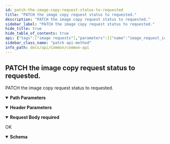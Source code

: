 ```yaml
---
id: patch-the-image-copy-request-status-to-requested
title: "PATCH the image copy request status to requested."
description: "PATCH the image copy request status to requested."
sidebar_label: "PATCH the image copy request status to requested."
hide_title: true
hide_table_of_contents: true
api: {"tags":["image requests"],"parameters":[{"name":"image_request_id","in":"path","description":"image request ID","required":true,"schema":{"type":"integer","format":"int32"}},{"name":"x-api-host","in":"header","description":"Authentication Required Parameters","required":true,"schema":{"type":"string","default":"goc"}}],"requestBody":{"content":{"application/json":{"schema":{"properties":{"status":{"type":"string","enum":["requested","approved","finished","failed"]}}}}},"required":true},"responses":{"200":{"description":"OK","content":{"application/json":{"schema":{"type":"object","properties":{"status":{"type":"string","enum":["requested","approved","finished","failed"]}}}}}}},"description":"PATCH the image copy request status to requested.","method":"patch","path":"/image_requests/{image_request_id}/","servers":[{"url":"{apigateway}/api/v3/","variables":{"apigateway":{"default":"https://apigateway.twcc.ai"}}}],"security":[{"ApiKeyAuth":[]}],"securitySchemes":{"ApiKeyAuth":{"type":"apiKey","in":"header","name":"x-api-key"}},"jsonRequestBodyExample":{"status":"requested"},"info":{"version":"1.2.0","title":"Common API","description":"This is Common API.\n"},"postman":{"name":"PATCH the image copy request status to requested.","description":{"type":"text/plain"},"url":{"path":["image_requests",":image_request_id",""],"host":["{{baseUrl}}"],"query":[],"variable":[{"disabled":false,"description":{"content":"(Required) image request ID","type":"text/plain"},"type":"any","value":"","key":"image_request_id"}]},"header":[{"disabled":false,"description":{"content":"(Required) Authentication Required Parameters","type":"text/plain"},"key":"x-api-host","value":""},{"key":"Content-Type","value":"application/json"},{"key":"Accept","value":"application/json"}],"method":"PATCH","body":{"mode":"raw","raw":"\"\"","options":{"raw":{"language":"json"}}}}}
sidebar_class_name: "patch api-method"
info_path: docs/api/Common/common-api
---
```



## PATCH the image copy request status to requested.



PATCH the image copy request status to requested.

<details style={{"marginBottom":"1rem"}} data-collapsed={false} open={true}><summary style={{}}><strong>Path Parameters</strong></summary><div><ul><ParamsItem className={"paramsItem"} param={{"name":"image_request_id","in":"path","description":"image request ID","required":true,"schema":{"type":"integer","format":"int32"}}}></ParamsItem></ul></div></details><details style={{"marginBottom":"1rem"}} data-collapsed={false} open={true}><summary style={{}}><strong>Header Parameters</strong></summary><div><ul><ParamsItem className={"paramsItem"} param={{"name":"x-api-host","in":"header","description":"Authentication Required Parameters","required":true,"schema":{"type":"string","default":"goc"}}}></ParamsItem></ul></div></details><MimeTabs><TabItem label={"application/json"} value={"application/json-schema"}><details style={{}} data-collapsed={false} open={true}><summary style={{"textAlign":"left"}}><strong>Request Body</strong><strong style={{"fontSize":"var(--ifm-code-font-size)","color":"var(--openapi-required)"}}> required</strong></summary><div style={{"textAlign":"left","marginLeft":"1rem"}}></div><ul style={{"marginLeft":"1rem"}}><SchemaItem collapsible={false} name={"status"} required={false} schemaDescription={undefined} schemaName={"string"} qualifierMessage={"**Possible values:** [`requested`, `approved`, `finished`, `failed`]"} defaultValue={undefined}></SchemaItem></ul></details></TabItem></MimeTabs><div><ApiTabs><TabItem label={"200"} value={"200"}><div>

OK

</div><div><MimeTabs schemaType={"response"}><TabItem label={"application/json"} value={"application/json"}><SchemaTabs><TabItem label={"Schema"} value={"Schema"}><details style={{}} data-collapsed={false} open={true}><summary style={{"textAlign":"left"}}><strong>Schema</strong></summary><div style={{"textAlign":"left","marginLeft":"1rem"}}></div><ul style={{"marginLeft":"1rem"}}><SchemaItem collapsible={false} name={"status"} required={false} schemaDescription={undefined} schemaName={"string"} qualifierMessage={"**Possible values:** [`requested`, `approved`, `finished`, `failed`]"} defaultValue={undefined}></SchemaItem></ul></details></TabItem><TabItem label={"Example (from schema)"} value={"Example (from schema)"}><ResponseSamples responseExample={"{\n  \"status\": \"requested\"\n}"} language={"json"}></ResponseSamples></TabItem></SchemaTabs></TabItem></MimeTabs></div></TabItem></ApiTabs></div>
      